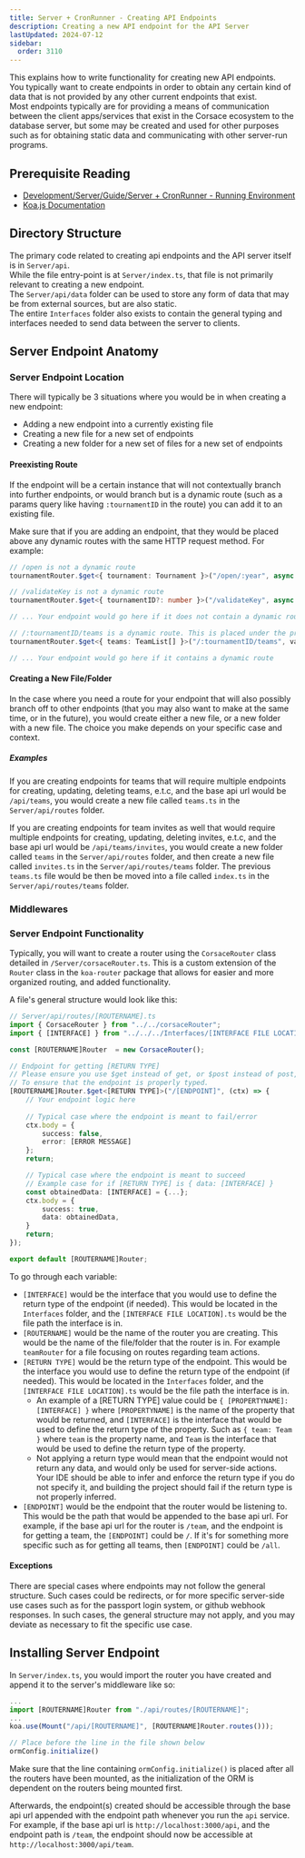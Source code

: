 ```yaml
---
title: Server + CronRunner - Creating API Endpoints
description: Creating a new API endpoint for the API Server
lastUpdated: 2024-07-12
sidebar:
  order: 3110
---
```


This explains how to write functionality for creating new API endpoints.\
You typically want to create endpoints in order to obtain any certain kind of data that is not provided by any other current endpoints that exist.\
Most endpoints typically are for providing a means of communication between the client apps/services that exist in the Corsace ecosystem to the database server, but some may be created and used for other purposes such as for obtaining static data and communicating with other server-run programs.

## Prerequisite Reading

* [Development/Server/Guide/Server + CronRunner - Running Environment](../server-running-environment)
* [Koa.js Documentation](https://koajs.com/)

## Directory Structure

The primary code related to creating api endpoints and the API server itself is in `Server/api`.\
While the file entry-point is at `Server/index.ts`, that file is not primarily relevant to creating a new endpoint.\
The `Server/api/data` folder can be used to store any form of data that may be from external sources, but are also static.\
The entire `Interfaces` folder also exists to contain the general typing and interfaces needed to send data between the server to clients.

## Server Endpoint Anatomy

### Server Endpoint Location

There will typically be 3 situations where you would be in when creating a new endpoint:

* Adding a new endpoint into a currently existing file
* Creating a new file for a new set of endpoints
* Creating a new folder for a new set of files for a new set of endpoints

#### Preexisting Route

If the endpoint will be a certain instance that will not contextually branch into further endpoints, or would branch but is a dynamic route (such as a params query like having `:tournamentID` in the route) you can add it to an existing file.

Make sure that if you are adding an endpoint, that they would be placed above any dynamic routes with the same HTTP request method. For example:

```ts
// /open is not a dynamic route
tournamentRouter.$get<{ tournament: Tournament }>("/open/:year", async (ctx) => { ... });

// /validateKey is not a dynamic route
tournamentRouter.$get<{ tournamentID?: number }>("/validateKey", async (ctx) => { ... });

// ... Your endpoint would go here if it does not contain a dynamic route

// /:tournamentID/teams is a dynamic route. This is placed under the previous two routes in the file.
tournamentRouter.$get<{ teams: TeamList[] }>("/:tournamentID/teams", validateID, async (ctx) => { ... });

// ... Your endpoint would go here if it contains a dynamic route
```

#### Creating a New File/Folder

In the case where you need a route for your endpoint that will also possibly branch off to other endpoints (that you may also want to make at the same time, or in the future), you would create either a new file, or a new folder with a new file. The choice you make depends on your specific case and context.

##### Examples

If you are creating endpoints for teams that will require multiple endpoints for creating, updating, deleting teams, e.t.c, and the base api url would be `/api/teams`, you would create a new file called `teams.ts` in the `Server/api/routes` folder.

If you are creating endpoints for team invites as well that would require multiple endpoints for creating, updating, deleting invites, e.t.c, and the base api url would be `/api/teams/invites`, you would create a new folder called `teams` in the `Server/api/routes` folder, and then create a new file called `invites.ts` in the `Server/api/routes/teams` folder. The previous `teams.ts` file would be then be moved into a file called `index.ts` in the `Server/api/routes/teams` folder.

### Middlewares

### Server Endpoint Functionality

Typically, you will want to create a router using the `CorsaceRouter` class detailed in `/Server/corsaceRouter.ts`. This is a custom extension of the `Router` class in the `koa-router` package that allows for easier and more organized routing, and added functionality.

A file's general structure would look like this:

```ts
// Server/api/routes/[ROUTERNAME].ts
import { CorsaceRouter } from "../../corsaceRouter";
import { [INTERFACE] } from "../../../Interfaces/[INTERFACE FILE LOCATION].ts";

const [ROUTERNAME]Router  = new CorsaceRouter();

// Endpoint for getting [RETURN TYPE]
// Please ensure you use $get instead of get, or $post instead of post, e.t.c
// To ensure that the endpoint is properly typed.
[ROUTERNAME]Router.$get<[RETURN TYPE]>("/[ENDPOINT]", (ctx) => {
    // Your endpoint logic here
    
    // Typical case where the endpoint is meant to fail/error
    ctx.body = {
        success: false,
        error: [ERROR MESSAGE]
    };
    return;

    // Typical case where the endpoint is meant to succeed
    // Example case for if [RETURN TYPE] is { data: [INTERFACE] }
    const obtainedData: [INTERFACE] = {...};
    ctx.body = {
        success: true,
        data: obtainedData,
    }
    return;
});

export default [ROUTERNAME]Router;
```

To go through each variable:

* `[INTERFACE]` would be the interface that you would use to define the return type of the endpoint (if needed). This would be located in the `Interfaces` folder, and the `[INTERFACE FILE LOCATION].ts` would be the file path the interface is in.
* `[ROUTERNAME]` would be the name of the router you are creating. This would be the name of the file/folder that the router is in. For example `teamRouter` for a file focusing on routes regarding team actions.
* `[RETURN TYPE]` would be the return type of the endpoint. This would be the interface you would use to define the return type of the endpoint (if needed). This would be located in the `Interfaces` folder, and the `[INTERFACE FILE LOCATION].ts` would be the file path the interface is in.
  * An example of a [RETURN TYPE] value could be `{ [PROPERTYNAME]: [INTERFACE] }` where `[PROPERTYNAME]` is the name of the property that would be returned, and `[INTERFACE]` is the interface that would be used to define the return type of the property. Such as `{ team: Team }` where `team` is the property name, and `Team` is the interface that would be used to define the return type of the property.
  * Not applying a return type would mean that the endpoint would not return any data, and would only be used for server-side actions. Your IDE should be able to infer and enforce the return type if you do not specify it, and building the project should fail if the return type is not properly inferred.
* `[ENDPOINT]` would be the endpoint that the router would be listening to. This would be the path that would be appended to the base api url. For example, if the base api url for the router is `/team`, and the endpoint is for getting a team, the `[ENDPOINT]` could be `/`. If it's for something more specific such as for getting all teams, then `[ENDPOINT]` could be `/all`.

#### Exceptions

There are special cases where endpoints may not follow the general structure. Such cases could be redirects, or for more specific server-side use cases such as for the passport login system, or github webhook responses. In such cases, the general structure may not apply, and you may deviate as necessary to fit the specific use case.

## Installing Server Endpoint

In `Server/index.ts`, you would import the router you have created and append it to the server's middleware like so:

```ts
...
import [ROUTERNAME]Router from "./api/routes/[ROUTERNAME]";
...
koa.use(Mount("/api/[ROUTERNAME]", [ROUTERNAME]Router.routes()));

// Place before the line in the file shown below
ormConfig.initialize()
```

Make sure that the line containing `ormConfig.initialize()` is placed after all the routers have been mounted, as the initialization of the ORM is dependent on the routers being mounted first.

Afterwards, the endpoint(s) created should be accessible through the base api url appended with the endpoint path whenever you run the `api` service. For example, if the base api url is `http://localhost:3000/api`, and the endpoint path is `/team`, the endpoint should now be accessible at `http://localhost:3000/api/team`.
